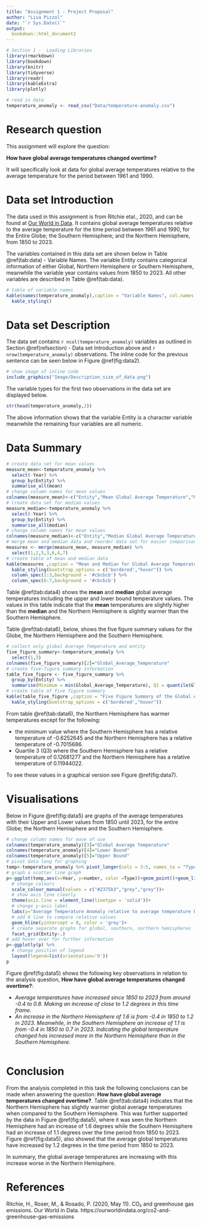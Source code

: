 ```yaml
---
title: "Assignment 1 - Project Proposal"
author: "Lisa Pizzol"
date: "`r Sys.Date()`"
output:
  bookdown::html_document2
---
```


```r
# Section 1 -  Loading Libraries
library(rmarkdown)
library(bookdown)
library(knitr)
library(tidyverse)
library(readr)
library(kableExtra)
library(plotly)

# read in data 
temperature_anomaly <- read_csv("Data/temperature-anomaly.csv")

```


# Research question 
This assignment will explore the question: 

<div align = 'center'>
**How have global average temperatures changed overtime?** </div>

It will specifically look at data for global average temperatures relative to the average temperature for the period between 1961 and 1990. 

# Data set Introduction {#refsection}
The data used in this assignment is from Ritchie etal., 2020, and can be found at [Our World in Data](https://ourworldindata.org/co2-and-greenhouse-gas-emissions). It contains global average temperatures relative to the average temperature for the time period between 1961 and 1990, for the Entire Globe; the Southern Hemisphere; and the Northern Hemisphere, from 1850 to 2023. 

The variables contained in this data set are shown below in Table \@ref(tab:data) - Variable Names. The variable Entity contains categorical information of either Global, Northern Hemisphere or Southern Hemisphere, meanwhile the variable year contains values from 1850 to 2023. All other variables are described in Table \@ref(tab:data). 
```r
# table of variable names
kable(names(temperature_anomaly),caption = "Variable Names", col.names = 'Names') %>%
  kable_styling()
```

# Data set Description
The data set contains `r ncol(temperature_anomaly)` variables as outlined in Section \@ref(refsection) - Data set Introduction above and `r nrow(temperature_anomaly)` observations.
The inline code for the previous sentence can be seen below in Figure \@ref(fig:data2).

```r
# show image of inline code
include_graphics("Image/Description_size_of_data.png")
```

The variable types for the first two observations in the data set are displayed below.

```r
str(head(temperature_anomaly,2))

```

The above information shows that the variable Entity is a character variable meanwhile the remaining four variables are all numeric. 

# Data Summary

```r
# create data set for mean values
measure_mean<-temperature_anomaly %>%
  select(-Year) %>%
  group_by(Entity) %>%
  summarise_all(mean)
# change column names for mean values
colnames(measure_mean)<-c("Entity","Mean Global Average Temperature","Mean Upper Bound Average Temperature", "Mean Lower Bound Average Temperature")
# create data set for median values
measure_median<-temperature_anomaly %>%
  select(-Year) %>%
  group_by(Entity) %>%
  summarise_all(median)
# change column names for mean values
colnames(measure_median)<-c("Entity","Median Global Average Temperature","Median Upper Bound Average Temperature", "Median Lower Bound Average Temperature")
# merge mean and median data and reorder data set for easier comparison
measures <- merge(measure_mean, measure_median) %>%
  select(1,2,5,3,6,4,7)
# create table of mean and median data
kable(measures ,caption = "Mean and Median for Global Average Temperatures including the Upper and Lower Bounds.") %>%
  kable_styling(bootstrap_options = c('bordered',"hover")) %>%
  column_spec(2:3,background = '#cbcbcb') %>%
  column_spec(6:7,background = '#cbcbcb') 
```
Table \@ref(tab:data4) shows the **mean** and **median** global average temperatures including the upper and lower bound temperature values. The values in this table indicate that the **mean** temperatures are slightly higher than the **median** and the Northern Hemisphere is slightly warmer than the Southern Hemisphere.

Table \@ref(tab:data6), below, shows the five figure summary values for the Globe, the Northern Hemisphere and the Southern Hemisphere.

```r
# collect only global Average Temperature and entity
five_figure_summary<-temperature_anomaly %>%
  select(1,3) 
colnames(five_figure_summary)[2]="Global_Average_Temperature"
# create five-figure summary information
table_five_figure <- five_figure_summary %>%
  group_by(Entity) %>%
  summarise(Minimum = min(Global_Average_Temperature), Q1 = quantile(Global_Average_Temperature,0.25),Median = median(Global_Average_Temperature),Q3 = quantile(Global_Average_Temperature,0.75),Maximum = max(Global_Average_Temperature))
# create table of five figure summary
kable(table_five_figure ,caption = "Five Figure Summary of the Global Average Temperatures Relative to the average temperture for the period between 1961 and 1990") %>%
  kable_styling(bootstrap_options = c('bordered',"hover"))

```

From table \@ref(tab:data6), the Northern Hemisphere has warmer temperatures except for the following:

- the minimum value where the Southern Hemisphere has a relative temperature of -0.6252645 and the Northern Hemisphere has a relative temperature of -0.7015686.
- Quartile 3 (Q3) where the Southern Hemisphere has a relative temperature of 0.12681277 and the Northern Hemisphere has a relative temperature of 0.11944022.

To see these values in a graphical version see Figure \@ref(fig:data7).

# Visualisations
Below in Figure \@ref(fig:data5) are graphs of the average temperatures with their Upper and Lower values from 1850 until 2023, for the entire Globe; the Northern Hemisphere and the Southern Hemisphere.

```r
# change column names for ease of use
colnames(temperature_anomaly)[3]="Global Average Temperature"
colnames(temperature_anomaly)[4]="Lower Bound"
colnames(temperature_anomaly)[5]="Upper Bound"
# pivot data long for graphing
temp<-temperature_anomaly %>% pivot_longer(cols = 3:5, names_to = "Type", values_to = "number")
# graph a scatter line graph
p<-ggplot(temp,aes(x=Year, y=number, color =Type))+geom_point()+geom_line()+
  # change colours
  scale_colour_manual(values = c("#2375b3","grey","grey"))+
  # show axis line clearly
  theme(axis.line = element_line(linetype = 'solid'))+
  # change y-axis label
  labs(y="Average Temperature Anomaly relative to average temperature between 1961 - 1990")+
  # add 0 line to compare relative values
  geom_hline(yintercept = 0, color = 'grey')+
  # create separate graphs for global, southern, northern hemispheres
  facet_grid(Entity~.)
# add hover over for further information
p<-ggplotly(p) %>%
  # change position of legend
  layout(legend=list(orientation='h'))
p
```
Figure \@ref(fig:data5) shows the following key observations in relation to the analysis question, **How have global average temperatures changed overtime?**:

* *Average temperatures have increased since 1850 to 2023 from around -0.4 to 0.8. Making an increase of close to 1.2 degrees in this time frame.*
* *An increase in the Northern Hemisphere of 1.6 is from -0.4 in 1850 to 1.2 in 2023. Meanwhile, in the Southern Hemisphere an increase of 1.1 is from -0.4 in 1850 to 0.7 in 2023. Indicating the global temperature changed has increased more in the Northern Hemisphere than in the Southern Hemisphere.*

```r

```

# Conclusion
From the analysis completed in this task the following conclusions can be made when answering the question: **How have global average temperatures changed overtime?**.
Table \@ref(tab:data4) indicates that the Northern Hemisphere has slightly warmer global average temperatures when compared to the Southern Hemisphere. This was further supported by the data in Figure \@ref(fig:data5), where it was seen the Northern Hemisphere had an increase of 1.6 degrees while the Southern Hemisphere had an increase of 1.1 degrees over the time period from 1850 to 2023. Figure \@ref(fig:data5), also showed that the average global temperatures have increased by 1.2 degrees in the time period from 1850 to 2023. 

In summary, the global average temperatures are increasing with this increase worse in the Northern Hemisphere. 


# References
Ritchie, H., Roser, M., &amp; Rosado, P. (2020, May 11). CO₂ and greenhouse gas emissions. Our World in Data. https://ourworldindata.org/co2-and-greenhouse-gas-emissions 

